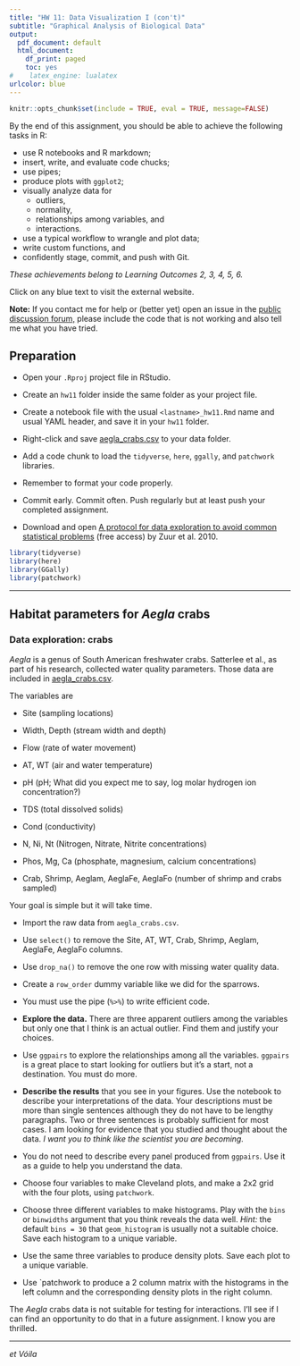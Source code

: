 ```yaml
---
title: "HW 11: Data Visualization I (con't)"
subtitle: "Graphical Analysis of Biological Data"
output:
  pdf_document: default
  html_document:
    df_print: paged
    toc: yes
#    latex_engine: lualatex
urlcolor: blue
---
```


```r
knitr::opts_chunk$set(include = TRUE, eval = TRUE, message=FALSE)
```


By the end of this assignment, you should be able to achieve the following tasks in R:

- use R notebooks and R markdown;
- insert, write, and evaluate code chucks; 
- use pipes; 
- produce plots with `ggplot2`;
- visually analyze data for 
  - outliers,
  - normality, 
  - relationships among variables, and
  - interactions.
- use a typical workflow to wrangle and plot data; 
- write custom functions, and
- confidently stage, commit, and push with Git.

*These achievements belong to Learning Outcomes 2, 3, 4, 5, 6.*

Click on any blue text to visit the external website.

**Note:** If you contact me for help or (better yet) open an issue in the [public discussion forum,](https://github.com/SEMO-GABD/public_discussion) please include the code that is not working and also tell me what you have tried.

## Preparation

- Open your `.Rproj` project file in RStudio.

- Create an `hw11` folder inside the same folder as your project file.

- Create a notebook file with the usual `<lastname>_hw11.Rmd` name and usual YAML header, and save it in your `hw11` folder. 

- Right-click and save [aegla_crabs.csv](https://raw.githubusercontent.com/SEMO-GABD/semo-gabd.github.io/master/assignments/hw11/aegla_crabs.csv) to your data folder.

- Add a code chunk to load the `tidyverse`, `here`, `ggally`, and `patchwork` libraries.

- Remember to format your code properly.

- Commit early. Commit often.  Push regularly but at least push your completed assignment.

- Download and open [A protocol for data exploration to avoid common statistical problems](https://besjournals.onlinelibrary.wiley.com/doi/10.1111/j.2041-210X.2009.00001.x) (free access) by Zuur et al. 2010. 


```r
library(tidyverse)
library(here)
library(GGally)
library(patchwork)
```

***

## Habitat parameters for *Aegla* crabs

### Data exploration: crabs

*Aegla* is a genus of South American freshwater crabs. Satterlee et al., as part of his research, collected water quality parameters. Those data are included in [aegla_crabs.csv](https://raw.githubusercontent.com/SEMO-GABD/semo-gabd.github.io/master/assignments/hw11/aegla_crabs.csv). 

The variables are

- Site (sampling locations)

- Width, Depth (stream width and depth)

- Flow (rate of water movement)

- AT, WT (air and water temperature)

- pH (pH; What did you expect me to say, log molar hydrogen ion concentration?)

- TDS (total dissolved solids)

- Cond (conductivity)

- N, Ni, Nt (Nitrogen, Nitrate, Nitrite concentrations)

- Phos, Mg, Ca (phosphate, magnesium, calcium concentrations)

- Crab, Shrimp, Aeglam, AeglaFe, AeglaFo (number of shrimp and crabs sampled)

Your goal is simple but it will take time.

- Import the raw data from `aegla_crabs.csv`.

- Use `select()` to remove the Site, AT, WT, Crab, Shrimp, Aeglam, AeglaFe, AeglaFo columns.

- Use `drop_na()` to remove the one row with missing water quality data.

- Create a `row_order` dummy variable like we did for the sparrows. 

- You must use the pipe (`%>%`) to write efficient code.

- **Explore the data.** There are three apparent outliers among the variables but only one that I think is an actual outlier. Find them and justify your choices.

- Use `ggpairs` to explore the relationships among all the variables. `ggpairs` is a great place to start looking for outliers but it's a start, not a destination. You must do more.

- **Describe the results** that you see in your figures. Use the notebook to describe your interpretations of the data. Your descriptions must be more than single sentences although they do not have to be lengthy paragraphs. Two or three sentences is probably sufficient for most cases. I am looking for evidence that you studied and thought about the data.  *I want you to think like the scientist you are becoming.*

- You do not need to describe every panel produced from `ggpairs`. Use it as a guide to help you understand the data.

- Choose four variables to make Cleveland plots, and make a 2x2 grid with the four plots, using `patchwork`.

- Choose three different variables to make histograms. Play with the `bins` or `binwidths` argument that you think reveals the data well. *Hint:* the default `bins = 30` that `geom_histogram` is usually not a suitable choice. Save each histogram to a unique variable.

- Use the same three variables to produce density plots. Save each plot to a unique variable.

- Use `patchwork to produce a 2 column matrix with the histograms in the left column and the corresponding density plots in the right column.

The *Aegla* crabs data is not suitable for testing for interactions. I'll see if I can find an opportunity to do that in a future assignment. I know you are thrilled.

***

*et Vóila*
